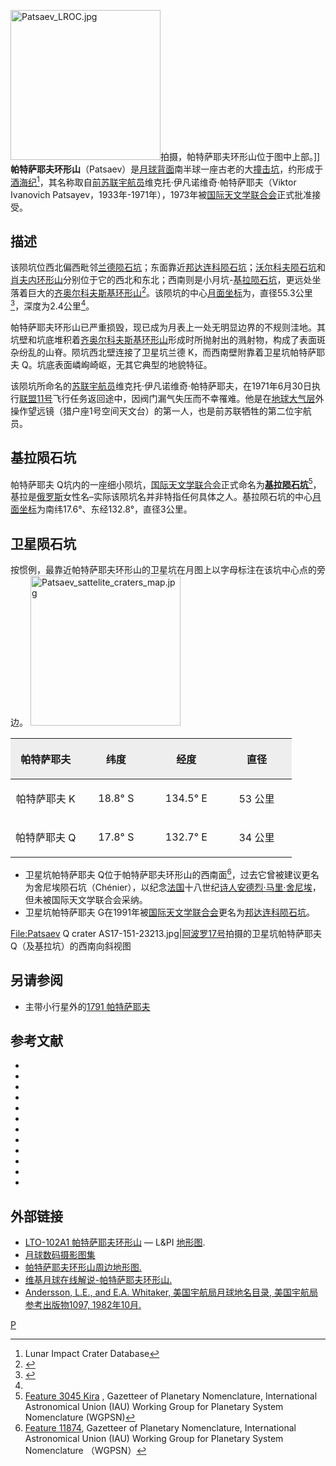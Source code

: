 {{lunar crater data|
 | image       = Patsaev crater AS15-M-0306.jpg
 | caption     = {{longitem|月球背面的帕特萨耶夫环形山（图中左上方）、卫星坑帕特萨耶夫 Q（帕特萨耶夫环形山左下方）和帕特萨耶夫 K（右下方），左下角是[[齐奥尔科夫斯基环形山|齐奥尔科夫斯基环形山]]的坑壁。([[阿波罗15号|阿波罗15号]]测绘相机拍摄)|style=padding: 5px 0; line-height: 1.3em;}}
 | latitude    = 16.77
 | N_or_S      = S
 | longitude   = 133.6
 | E_or_W      = E
 | diameter    = 55.3公里<ref>[http://planetarynames.wr.usgs.gov/Feature/4611 Feature 4611] {{Wayback|url=http://planetarynames.wr.usgs.gov/Feature/4611 |date=20190805051606 }}, Gazetteer of Planetary Nomenclature, International Astronomical Union (IAU) Working Group for Planetary System Nomenclature (WGPSN)</ref>
 | depth       = 2.4公里
 | colong      = 227
 | eponym      =维克托·伊·帕特萨耶夫
}}
[[Image:Patsaev_LROC.jpg|240px]]拍摄，帕特萨耶夫环形山位于图中上部。]]
'''帕特萨耶夫环形山'''（Patsaev）是[[月球背面|月球背面]]南半球一座古老的大[[撞击坑|撞击坑]]，约形成于[[酒海纪|酒海纪]]<ref name=LICD>Lunar Impact Crater Database</ref>，其名称取自[[苏联|前苏联]][[宇航员|宇航员]]维克托·伊凡诺维奇·帕特萨耶夫（Viktor Ivanovich Patsayev，1933年-1971年），1973年被[[国际天文学联合会|国际天文学联合会]]正式批准接受。

==描述==
该陨坑位西北偏西毗邻[[兰德陨石坑|兰德陨石坑]]；东面靠近[[邦达连科陨石坑|邦达连科陨石坑]]；[[沃尔科夫陨石坑|沃尔科夫陨石坑]]和[[肖夫内环形山|肖夫内环形山]]分别位于它的西北和东北；西南则是小月坑-[[基拉陨石坑|基拉陨石坑]]，更远处坐落着巨大的[[齐奥尔科夫斯基环形山|齐奥尔科夫斯基环形山]]<ref>{{Cite web |url=http://planetarynames.wr.usgs.gov/images/Lunar/lac_102_wac.pdf |title=Crater Patsaev on LAC-102 map |access-date=2016-08-01 |archive-date=2016-12-13 |archive-url=https://web.archive.org/web/20161213042339/https://planetarynames.wr.usgs.gov/images/Lunar/lac_102_wac.pdf |dead-url=no }}</ref>。该陨坑的中心[[月面坐标|月面坐标]]为{{Coord|16.77|S|133.6|E|globe:Moon|nogoogle=1|noosm=1}}，直径55.3公里<ref name="IAU">{{Cite web |url=http://planetarynames.wr.usgs.gov/Feature/4611 |title=Directory of the International Astronomical Union |access-date=2016-08-01 |archive-date=2019-08-05 |archive-url=https://web.archive.org/web/20190805051606/https://planetarynames.wr.usgs.gov/Feature/4611 |dead-url=no }}</ref>，深度为2.4公里<ref name="LICD"/>。

帕特萨耶夫环形山已严重损毁，现已成为月表上一处无明显边界的不规则洼地。其坑壁和坑底堆积着[[齐奥尔科夫斯基环形山|齐奥尔科夫斯基环形山]]形成时所抛射出的溅射物，构成了表面斑杂纷乱的山脊。陨坑西北壁连接了卫星坑兰德 K，而西南壁附靠着卫星坑帕特萨耶夫 Q。坑底表面嶙峋崎岖，无其它典型的地貌特征。

该陨坑所命名的[[苏联|苏联]][[宇航员|宇航员]]维克托·伊凡诺维奇·帕特萨耶夫，在1971年6月30日执行[[联盟11号|联盟11号]]飞行任务返回途中，因阀门漏气失压而不幸罹难。他是在[[地球|地球]][[大气层|大气层]]外操作望远镜（猎户座1号空间天文台）的第一人，也是前苏联牺牲的第二位宇航员。

==基拉陨石坑==
帕特萨耶夫 Q坑内的一座细小陨坑，[[国际天文学联合会|国际天文学联合会]]正式命名为'''[[基拉陨石坑|基拉陨石坑]]'''<ref>[http://planetarynames.wr.usgs.gov/Feature/3045 Feature 3045 Kira] {{Wayback|url=http://planetarynames.wr.usgs.gov/Feature/3045 |date=20170821002346 }}, Gazetteer of Planetary Nomenclature, International Astronomical Union (IAU) Working Group for Planetary System Nomenclature (WGPSN)</ref>，基拉是[[俄罗斯|俄罗斯]]女性名–实际该陨坑名并非特指任何具体之人。基拉陨石坑的中心[[月面坐标|月面坐标]]为南纬17.6°、东经132.8°，直径3公里。

==卫星陨石坑==
按惯例，最靠近帕特萨耶夫环形山的卫星坑在月图上以字母标注在该坑中心点的旁边。
[[Image:Patsaev_sattelite_craters_map.jpg|240px]]

{| class="wikitable"
!width="25%" style="background:#eeeeee;" |帕特萨耶夫 
!width="25%" style="background:#eeeeee;" |纬度
!width="25%" style="background:#eeeeee;" |经度
!width="25%" style="background:#eeeeee;" |直径

|-
|align="center"|帕特萨耶夫 K
|align="center"|18.8° S
|align="center"|134.5° E
|align="center"|53 公里
|-
|align="center"|帕特萨耶夫 Q
|align="center"|17.8° S
|align="center"|132.7° E
|align="center"|34 公里
|}{{clear}}

* 卫星坑帕特萨耶夫 Q位于帕特萨耶夫环形山的西南面<ref>[http://planetarynames.wr.usgs.gov/Feature/11874 Feature 11874], Gazetteer of Planetary Nomenclature, International Astronomical Union (IAU) Working Group for Planetary System Nomenclature （WGPSN）</ref>，过去它曾被建议更名为舍尼埃陨石坑（Chénier），以纪念[[法国|法国]]十八世纪[[诗人|诗人]][[安德烈·舍尼埃|安德烈·马里·舍尼埃]]，但未被国际天文学联合会采纳。
* 卫星坑帕特萨耶夫 G在1991年被[[国际天文学联合会|国际天文学联合会]]更名为[[邦达连科陨石坑|邦达连科陨石坑]]。
<gallery>
File:Patsaev Q crater AS17-151-23213.jpg|[[阿波罗17号|阿波罗17号]]拍摄的卫星坑帕特萨耶夫 Q（及基拉坑）的西南向斜视图
</gallery>

==另请参阅==
* 主带小行星外的[[小行星1791|1791 帕特萨耶夫]]

==参考文献==
{{reflist}}
{{refbegin}}
* {{cite book
  | last1 = Andersson
  | first1 = L. E.
  | last2 = Whitaker
  | first2 = E. A.
  | authorlink2 = Ewen Whitaker
  | date = 1982
  | title = [[NASA|NASA]] Catalogue of Lunar Nomenclature
  | publisher = NASA RP-1097
  | ref = harv
  }}
* {{cite web
  | last = Blue
  | first = Jennifer
  | date = July 25, 2007
  | title = Gazetteer of Planetary Nomenclature
  | publisher = [[United_States_Geological_Survey|USGS]]
  | url = http://planetarynames.wr.usgs.gov/
  | accessdate = 2007-08-05
  | ref = harv
  | archive-date = 2018-12-25
  | archive-url = https://web.archive.org/web/20181225170157/https://planetarynames.wr.usgs.gov/
  | dead-url = no
  }}
* {{cite book
  | last1 = Bussey
  | first1 = B.
  | authorlink1 = Ben Bussey
  | last2 = Spudis
  | first2 = P.
  | authorlink2 = Paul Spudis
  | date = 2004
  | title = The Clementine Atlas of the Moon
  | publisher = Cambridge University Press
  | location = New York
  | isbn = 978-0-521-81528-4
  | ref = harv
  }}
* {{cite book
  | last1 = Cocks
  | first1 = Elijah E.
  | last2 = Cocks
  | first2 = Josiah C.
  | date = 1995
  | title = Who's Who on the Moon: A Biographical Dictionary of Lunar Nomenclature
  | url = https://archive.org/details/isbn_9780936389271
  | publisher = Tudor Publishers
  | isbn = 978-0-936389-27-1
  | ref = harv
  }}
* {{cite web
  | last = McDowell
  | first = Jonathan
  | date = July 15, 2007
  | url = http://host.planet4589.org/astro/lunar/
  | title = Lunar Nomenclature
  | publisher = Jonathan's Space Report
  | accessdate = 2007-10-24
  | ref = harv
  | archive-date = 2018-12-25
  | archive-url = https://web.archive.org/web/20181225170156/http://host.planet4589.org/astro/lunar/
  | dead-url = no
  }}
* {{cite journal| last1 = Menzel| first1 = D. H.| last2 = Minnaert| first2 = M.| last3 = Levin| first3 = B.| last4 = Dollfus| first4 = A.| last5 = Bell| first5 = B.| title = Report on Lunar Nomenclature by the Working Group of Commission 17 of the IAU| doi = 10.1007/BF00171763| journal = Space Science Reviews| volume = 12| issue = 2| pages = 136–186| date = 1971| bibcode = 1971SSRv...12..136M| ref = harv}}
* {{cite book
  | first = Patrick
  | last = Moore
  | authorlink = Patrick Moore
  | date = 2001
  | title = On the Moon
  | url = https://archive.org/details/patrickmooreonmo00patr
  | publisher = Sterling Publishing Co.
  | isbn = 978-0-304-35469-6
  | ref = harv
  }}
* {{cite book
  | first = Fred W.
  | last = Price
  | date = 1988
  | title = The Moon Observer's Handbook
  | publisher = Cambridge University Press
  | isbn = 978-0-521-33500-3
  | ref = harv
  }}
* {{cite book
  | last = Rükl
  | first = Antonín
  | authorlink = Antonín Rükl
  | date = 1990
  | title = Atlas of the Moon
  | publisher = Kalmbach Books
  | isbn = 978-0-913135-17-4
  | ref = harv
  }}
* {{cite book
  | last = Webb
  | first = Rev. T. W.
  | authorlink = Thomas William Webb
  | date = 1962
  | title = Celestial Objects for Common Telescopes
  | url = https://archive.org/details/celestialobjects00webb
  | edition = 6th revised
  | publisher = Dover
  | isbn = 978-0-486-20917-3
  | ref = harv
  }}
* {{cite book
  | first = Ewen A.
  | last = Whitaker
  | authorlink = Ewen Whitaker
  | date = 1999
  | title = Mapping and Naming the Moon
  | publisher = Cambridge University Press
  | isbn = 978-0-521-62248-6
  | ref = harv
  }}
* {{cite book
  | first = Peter T.
  | last = Wlasuk
  | date = 2000
  | title = Observing the Moon
  | publisher = Springer
  | isbn = 978-1-85233-193-1
  | ref = harv
 }}
{{refend}}

==外部链接==
* [http://www.lpi.usra.edu/resources/mapcatalog/LTO/lto102a1_3/ LTO-102A1 帕特萨耶夫环形山] {{Wayback|url=http://www.lpi.usra.edu/resources/mapcatalog/LTO/lto102a1_3/ |date=20180530191603 }} — L&PI [[地形图|地形图]].
*[http://www.lpi.usra.edu/resources/lunar_orbiter/bin/srch_nam.shtml?Patsaev%7C0 月球数码摄影图集] {{Wayback|url=http://www.lpi.usra.edu/resources/lunar_orbiter/bin/srch_nam.shtml?Patsaev%7C0 |date=20160807181730 }}
*[http://www.lpi.usra.edu/resources/mapcatalog/LTO/lto102a1_3/ 帕特萨耶夫环形山周边地形图.] {{Wayback|url=http://www.lpi.usra.edu/resources/mapcatalog/LTO/lto102a1_3/ |date=20180530191603 }} 
*[http://the-moon.wikispaces.com/Patsaev 维基月球在线解说-帕特萨耶夫环形山.] {{Wayback|url=http://the-moon.wikispaces.com/Patsaev |date=20180531121806 }}
*[http://planet4589.org/astro/lunar/RP-1097.pdf Andersson, L.E., and E.A. Whitaker, 美国宇航局月球地名目录, 美国宇航局参考出版物1097, 1982年10月.] {{Wayback|url=http://planet4589.org/astro/lunar/RP-1097.pdf |date=20141006125838 }}

[[Category:月球环形山|P]]
{{月球環形山 (O-Q)}}